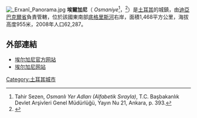 [[Image:_Erxanî_Panorama.jpg|thumb]]	
'''埃爾加尼'''（{{lang-ota|عثمانيه}} ''Osmaniye''<ref>Tahir Sezen, ''Osmanlı Yer Adları (Alfabetik Sırayla)'', T.C. Başbakanlık Devlet Arşivleri Genel Müdürlüğü, Yayın Nu 21, Ankara, p. 393.</ref>，{{lang-ku|Erxenî}}<ref>{{Cite web|url=http://tirsik.net/danegeh/pirtuk/ismail%20bulbul/anamneza%20bi%20kurmancî.pdf|title=Kürtçe Anamnez, Anamneza bi Kurmancî|editor-last=Avcýkýran|editor-first=Dr. Adem|website=Tirsik|page=55|access-date=17 December 2019|archive-date=2020-06-06|archive-url=https://web.archive.org/web/20200606152528/https://tirsik.net/danegeh/pirtuk/ismail%20bulbul/anamneza%20bi%20kurmanc%c3%ae.pdf|dead-url=no}}</ref>）是[[土耳其|土耳其]]的城鎮，由[[迪亞巴克爾省|迪亞巴克爾省]]負責管轄，位於該國東南部[[底格里斯河|底格里斯河]]右岸，面積1,468平方公里，海拔高度955米，2008年人口62,287。

==外部連結==
*[http://www.ergani.gov.tr/ 埃尔加尼官方网站]{{Wayback|url=http://www.ergani.gov.tr/ |date=20070701213740 }} {{tr icon}}
*[http://www.ergani.net/ 埃尔加尼网站] {{Wayback|url=http://www.ergani.net/ |date=20201128050415 }}

{{Turkey-geo-stub}}
[[Category:土耳其城市|Category:土耳其城市]]